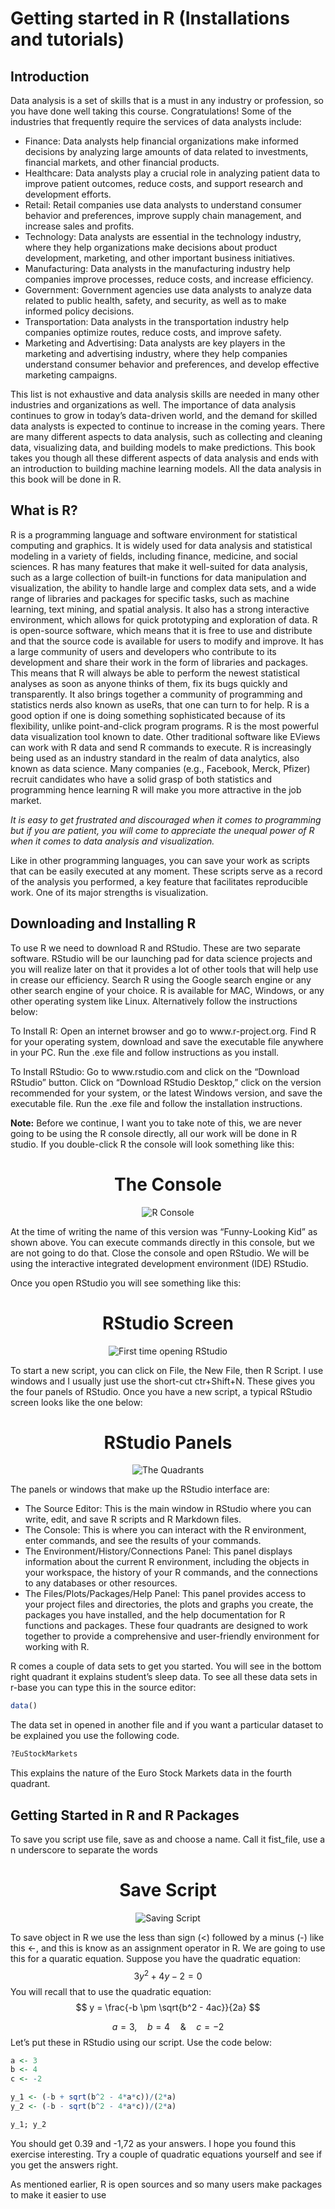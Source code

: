 # Getting started in R (Installations and tutorials)

## Introduction

Data analysis is a set of skills that is a must in any industry or profession, so you have done well taking this course. Congratulations! Some of the industries that frequently require the services of data analysts include:

- Finance: Data analysts help financial organizations make informed decisions by analyzing large amounts of data related to investments, financial markets, and other financial products.
-	Healthcare: Data analysts play a crucial role in analyzing patient data to improve patient outcomes, reduce costs, and support research and development efforts.
-	Retail: Retail companies use data analysts to understand consumer behavior and preferences, improve supply chain management, and increase sales and profits.
-	Technology: Data analysts are essential in the technology industry, where they help organizations make decisions about product development, marketing, and other important business initiatives.
-	Manufacturing: Data analysts in the manufacturing industry help companies improve processes, reduce costs, and increase efficiency.
-	Government: Government agencies use data analysts to analyze data related to public health, safety, and security, as well as to make informed policy decisions.
-	Transportation: Data analysts in the transportation industry help companies optimize routes, reduce costs, and improve safety.
-	Marketing and Advertising: Data analysts are key players in the marketing and advertising industry, where they help companies understand consumer behavior and preferences, and develop effective marketing campaigns.

This list is not exhaustive and data analysis skills are needed in many other industries and organizations as well. The importance of data analysis continues to grow in today's data-driven world, and the demand for skilled data analysts is expected to continue to increase in the coming years. There are many different aspects to data analysis, such as collecting and cleaning data, visualizing data, and building models to make predictions. This book takes you though all these different aspects of data analysis and ends with an introduction to building machine learning models. All the data analysis in this book will be done in R. 

## What is R?

R is a programming language and software environment for statistical computing and graphics. It is widely used for data analysis and statistical modeling in a variety of fields, including finance, medicine, and social sciences. R has many features that make it well-suited for data analysis, such as a large collection of built-in functions for data manipulation and visualization, the ability to handle large and complex data sets, and a wide range of libraries and packages for specific tasks, such as machine learning, text mining, and spatial analysis. It also has a strong interactive environment, which allows for quick prototyping and exploration of data.
 R is open-source software, which means that it is free to use and distribute and that the source code is available for users to modify and improve. It has a large community of users and developers who contribute to its development and share their work in the form of libraries and packages. This means that R will always be able to perform the newest statistical analyses as soon as anyone thinks of them, fix its bugs quickly and transparently. It also brings together a community of programming and statistics nerds also known as useRs, that one can turn to for help. R is a good option if one is doing something sophisticated because of its flexibility, unlike point-and-click program programs. R is the most powerful data visualization tool known to date. Other traditional software like EViews can work with R data and send R commands to execute. R is increasingly being used as an industry standard in the realm of data analytics, also known as data science. Many companies (e.g., Facebook, Merck, Pfizer) recruit candidates who have a solid grasp of both statistics and programming hence learning R will make you more attractive in the job market. 
 
*It is easy to get frustrated and discouraged when it comes to programming but if you are patient, you will come to appreciate the unequal power of R when it comes to data analysis and visualization.*

Like in other programming languages, you can save your work as scripts that can be easily executed at any moment. These scripts serve as a record of the analysis you performed, a key feature that facilitates reproducible work. One of its major strengths is visualization.

## Downloading and Installing R

To use R we need to download R and RStudio. These are two separate software. RStudio will be our launching pad for data science projects and you will realize later on that it provides a lot of other tools that will help use in crease our efficiency. Search R using the Google search engine or any other search engine of your choice. R is available for MAC, Windows, or any other operating system like Linux. Alternatively follow the instructions below:

To Install R:
Open an internet browser and go to www.r-project.org. Find R for your operating system, download and save the executable file anywhere in your PC. Run the .exe file and follow instructions as you install.

To Install RStudio:
Go to www.rstudio.com and click on the "Download RStudio" button. Click on "Download RStudio Desktop," click on the version recommended for your system, or the latest Windows version, and save the executable file.  Run the .exe file and follow the installation instructions.  

**Note:** Before we continue, I want you to take note of this, we are never going to be using the R console directly, all our work will be done in R studio. If you double-click R the console will look something like this:

<h1 style="text-align:center;">The Console</h1>
<p align="center">
  <img src="fig1.png" alt="R Console">
</p>


At the time of writing the name of this version was “Funny-Looking Kid” as shown above. You can execute commands directly in this console, but we are not going to do that. Close the console and open RStudio. We will be using the interactive integrated development environment (IDE) RStudio.

Once you open RStudio you will see something like this:

<h1 style="text-align:center;">RStudio Screen</h1>
<p align="center">
  <img src="fig3.png" alt="First time opening RStudio">
</p>

To start a new script, you can click on File, the New File, then R Script. I use windows and I usually just use the short-cut ctr+Shift+N. These gives you the four panels of RStudio. Once you have a new script, a typical RStudio screen looks like the one below:

<h1 style="text-align:center;">RStudio Panels</h1>
<p align="center">
  <img src="fig2.png" alt="The Quadrants">
</p>


The panels or windows that make up the RStudio interface are:

- The Source Editor: This is the main window in RStudio where you can write, edit, and save R scripts and R Markdown files.
- The Console: This is where you can interact with the R environment, enter commands, and see the results of your commands.
- The Environment/History/Connections Panel: This panel displays information about the current R environment, including the objects in your workspace, the history of your R commands, and the connections to any databases or other resources.
- The Files/Plots/Packages/Help Panel: This panel provides access to your project files and directories, the plots and graphs you create, the packages you have installed, and the help documentation for R functions and packages.
These four quadrants are designed to work together to provide a comprehensive and user-friendly environment for working with R.

R comes a couple of data sets to get you started. You will see in the bottom right quadrant it explains student's sleep data. To see all these data sets in r-base you can type this in the source editor:

```r
data()
```

The data set in opened in another file and if you want a particular dataset to be explained you use the following code.

```r
?EuStockMarkets
```

This explains the nature of the Euro Stock Markets data in the fourth quadrant. 

## Getting Started in R and R Packages

To save you script use file, save as and choose a name. Call it fist_file, use a n underscore to separate the words

<h1 style="text-align:center;">Save Script</h1>
<p align="center">
  <img src="fig2.png" alt="Saving Script">
</p>

To save object in R we use the less than sign (<) followed by a minus (-) like this <-, and this is know as an assignment operator in R. We are going to use this for a quaratic equation. Suppose you have the quadratic equation: $$ 3y^2 + 4y - 2 = 0$$
You will recall that to use the quadratic equation:
$$ y = \frac{-b \pm \sqrt{b^2 - 4ac}}{2a} $$

$$ a = 3, \quad b = 4 \quad \& \quad c = -2 $$
Let's put these in RStudio using our script. Use the code below:

```r
a <- 3
b <- 4
c <- -2

y_1 <- (-b + sqrt(b^2 - 4*a*c))/(2*a)
y_2 <- (-b - sqrt(b^2 - 4*a*c))/(2*a)

y_1; y_2
```
You should get 0.39 and -1,72 as your answers. I hope you found this exercise interesting. Try a couple of quadratic equations yourself and see if you get the answers right.  

As mentioned earlier, R is open sources and so many users make packages to make it easier to use



